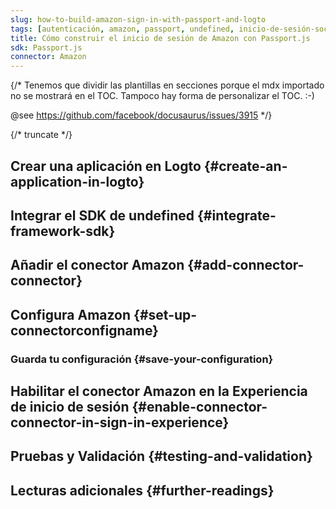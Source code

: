 ```yaml
---
slug: how-to-build-amazon-sign-in-with-passport-and-logto
tags: [autenticación, amazon, passport, undefined, inicio-de-sesión-social, inicio-de-sesión, login]
title: Cómo construir el inicio de sesión de Amazon con Passport.js
sdk: Passport.js
connector: Amazon
---
```


{/*
  Tenemos que dividir las plantillas en secciones porque el mdx importado no se mostrará en el TOC.
  Tampoco hay forma de personalizar el TOC. :-)

  @see https://github.com/facebook/docusaurus/issues/3915
*/}




{/* truncate */}

<Intro connector={connector} sdk="Passport.js" link="undefined" />

## Crear una aplicación en Logto \{#create-an-application-in-logto}

<CreateApplication type="undefined" framework="undefined" />

## Integrar el SDK de undefined \{#integrate-framework-sdk}

<IntegrateSdk />

## Añadir el conector Amazon \{#add-connector-connector}

<AddSocialConnector connector={connector} framework="undefined" />

## Configura Amazon \{#set-up-connectorconfigname}

<ConnectorGuide />

### Guarda tu configuración \{#save-your-configuration}

<SaveYourConfiguration connector={connector} />

## Habilitar el conector Amazon en la Experiencia de inicio de sesión \{#enable-connector-connector-in-sign-in-experience}

<EnableSocialConnector connector={connector} />

## Pruebas y Validación \{#testing-and-validation}

<TestingAndValidation connector={connector} sdk="Passport.js" />

## Lecturas adicionales \{#further-readings}

<FurtherReadings />